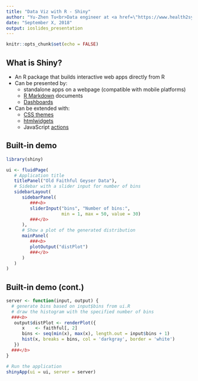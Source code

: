 ```yaml
---
title: "Data Viz with R - Shiny"
author: "Yu-Zhen Tu<br>Data engineer at <a href=\"https://www.health2sync.com/tw/\">Health2Sync</a><br>Community Mentor of JHU \"R programming\" on Coursera"
date: "September X, 2018"
output: ioslides_presentation
---
```


```r
knitr::opts_chunk$set(echo = FALSE)
```

## What is Shiny?

- An R package that builds interactive web apps directly from R
- Can be presented by:
    - standalone apps on a webpage (compatible with mobile platforms)
    - [R Markdown](http://rmarkdown.rstudio.com/) documents
    - [Dashboards](http://rstudio.github.io/shinydashboard/)
- Can be extended with:
    - [CSS themes](http://rstudio.github.io/shinythemes/)
    - [htmlwidgets](http://www.htmlwidgets.org/)
    - JavaScript [actions](https://github.com/daattali/shinyjs/blob/master/README.md)

## Built-in demo

```r
library(shiny)

ui <- fluidPage(
   # Application title
   titlePanel("Old Faithful Geyser Data"),
   # Sidebar with a slider input for number of bins 
   sidebarLayout(
      sidebarPanel(
         ###<b>
         sliderInput("bins", "Number of bins:",
                     min = 1, max = 50, value = 30)
         ###</b>
      ),
      # Show a plot of the generated distribution
      mainPanel(
         ###<b>
         plotOutput("distPlot")
         ###</b>
      )
   )
)
```

## Built-in demo (cont.)

```r
server <- function(input, output) {
  # generate bins based on input$bins from ui.R
  # draw the histogram with the specified number of bins
  ###<b>
   output$distPlot <- renderPlot({
      x    <- faithful[, 2] 
      bins <- seq(min(x), max(x), length.out = input$bins + 1)
      hist(x, breaks = bins, col = 'darkgray', border = 'white')
   })
  ###</b>
}

# Run the application 
shinyApp(ui = ui, server = server)
```
